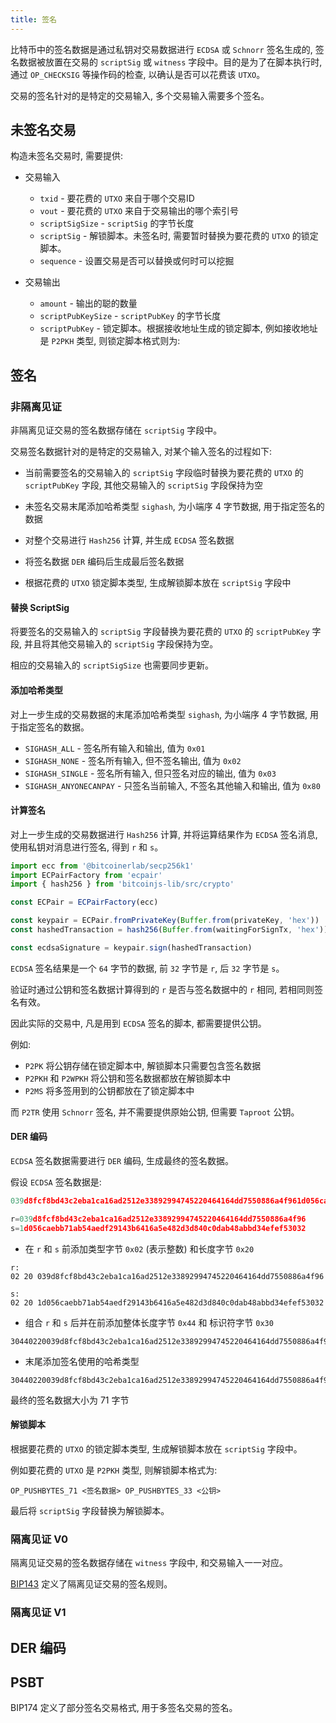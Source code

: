 ```yaml
---
title: 签名
---
```


比特币中的签名数据是通过私钥对交易数据进行 `ECDSA` 或 `Schnorr` 签名生成的, 签名数据被放置在交易的 `scriptSig` 或 `witness` 字段中。目的是为了在脚本执行时, 通过 `OP_CHECKSIG` 等操作码的检查, 以确认是否可以花费该 `UTXO`。

交易的签名针对的是特定的交易输入, 多个交易输入需要多个签名。

## 未签名交易

构造未签名交易时, 需要提供:

- 交易输入

  - `txid` - 要花费的 `UTXO` 来自于哪个交易ID
  - `vout` - 要花费的 `UTXO` 来自于交易输出的哪个索引号
  - `scriptSigSize` - `scriptSig` 的字节长度
  - `scriptSig` - 解锁脚本。未签名时, 需要暂时替换为要花费的 `UTXO` 的锁定脚本。
  - `sequence` - 设置交易是否可以替换或何时可以挖掘

- 交易输出

  - `amount` - 输出的聪的数量
  - `scriptPubKeySize` - `scriptPubKey` 的字节长度
  - `scriptPubKey` - 锁定脚本。根据接收地址生成的锁定脚本, 例如接收地址是 `P2PKH` 类型, 则锁定脚本格式则为:

<UnSignTransactionBuilder />

## 签名

### 非隔离见证

非隔离见证交易的签名数据存储在 `scriptSig` 字段中。

交易签名数据针对的是特定的交易输入, 对某个输入签名的过程如下:

- 当前需要签名的交易输入的 `scriptSig` 字段临时替换为要花费的 `UTXO` 的 `scriptPubKey` 字段, 其他交易输入的 `scriptSig` 字段保持为空

- 未签名交易末尾添加哈希类型 `sighash`, 为小端序 4 字节数据, 用于指定签名的数据

- 对整个交易进行 `Hash256` 计算, 并生成 `ECDSA` 签名数据

- 将签名数据 `DER` 编码后生成最后签名数据

- 根据花费的 `UTXO` 锁定脚本类型, 生成解锁脚本放在 `scriptSig` 字段中

<SignedTransactionBuilder hex='02000000020323f0c5cdd3408336cd7e6b6df9cf0ccde996f363b64a066497a5a60c44f7e4000000001976a914c189d7f7ea4333daec66a645cb3388163c22900b88acffffffff24cfd0804d4f59028bfc44af04a8e5c8da35773e1ba24453d3a711d4f592a0ee000000001976a914c189d7f7ea4333daec66a645cb3388163c22900b88acffffffff016400000000000000225120b2049a6d884575fe95e3fcaeaedae4ec4feaecccc30fad156f12923753c0954e00000000' />

#### 替换 ScriptSig

将要签名的交易输入的 `scriptSig` 字段替换为要花费的 `UTXO` 的 `scriptPubKey` 字段, 并且将其他交易输入的 `scriptSig` 字段保持为空。

相应的交易输入的 `scriptSigSize` 也需要同步更新。

#### 添加哈希类型

对上一步生成的交易数据的末尾添加哈希类型 `sighash`, 为小端序 4 字节数据, 用于指定签名的数据。

- `SIGHASH_ALL` - 签名所有输入和输出, 值为 `0x01`
- `SIGHASH_NONE` - 签名所有输入, 但不签名输出, 值为 `0x02`
- `SIGHASH_SINGLE` - 签名所有输入, 但只签名对应的输出, 值为 `0x03`
- `SIGHASH_ANYONECANPAY` - 只签名当前输入, 不签名其他输入和输出, 值为 `0x80`

#### 计算签名

对上一步生成的交易数据进行 `Hash256` 计算, 并将运算结果作为 `ECDSA` 签名消息, 使用私钥对消息进行签名, 得到 `r` 和 `s`。

```ts
import ecc from '@bitcoinerlab/secp256k1'
import ECPairFactory from 'ecpair'
import { hash256 } from 'bitcoinjs-lib/src/crypto'

const ECPair = ECPairFactory(ecc)

const keypair = ECPair.fromPrivateKey(Buffer.from(privateKey, 'hex'))
const hashedTransaction = hash256(Buffer.from(waitingForSignTx, 'hex'))

const ecdsaSignature = keypair.sign(hashedTransaction)
```

`ECDSA` 签名结果是一个 `64` 字节的数据, 前 `32` 字节是 `r`, 后 `32` 字节是 `s`。

验证时通过公钥和签名数据计算得到的 `r` 是否与签名数据中的 `r` 相同, 若相同则签名有效。

因此实际的交易中, 凡是用到 `ECDSA` 签名的脚本, 都需要提供公钥。

例如:

- `P2PK` 将公钥存储在锁定脚本中, 解锁脚本只需要包含签名数据
- `P2PKH` 和 `P2WPKH` 将公钥和签名数据都放在解锁脚本中
- `P2MS` 将多签用到的公钥都放在了锁定脚本中

而 `P2TR` 使用 `Schnorr` 签名, 并不需要提供原始公钥, 但需要 `Taproot` 公钥。

#### DER 编码

`ECDSA` 签名数据需要进行 `DER` 编码, 生成最终的签名数据。

假设 `ECDSA` 签名数据是:

```ts
039d8fcf8bd43c2eba1ca16ad2512e33892994745220464164dd7550886a4f961d056caebb71ab54aedf29143b6416a5e482d3d840c0dab48abbd34efef53032

r=039d8fcf8bd43c2eba1ca16ad2512e33892994745220464164dd7550886a4f96
s=1d056caebb71ab54aedf29143b6416a5e482d3d840c0dab48abbd34efef53032
```

- 在 `r` 和 `s` 前添加类型字节 `0x02` (表示整数) 和长度字节 `0x20`

```text
r:
02 20 039d8fcf8bd43c2eba1ca16ad2512e33892994745220464164dd7550886a4f96

s:
02 20 1d056caebb71ab54aedf29143b6416a5e482d3d840c0dab48abbd34efef53032

```

- 组合 `r` 和 `s` 后并在前添加整体长度字节 `0x44` 和 标识符字节 `0x30`

```text
30440220039d8fcf8bd43c2eba1ca16ad2512e33892994745220464164dd7550886a4f9602201d056caebb71ab54aedf29143b6416a5e482d3d840c0dab48abbd34efef53032
```

- 末尾添加签名使用的哈希类型

```text
30440220039d8fcf8bd43c2eba1ca16ad2512e33892994745220464164dd7550886a4f9602201d056caebb71ab54aedf29143b6416a5e482d3d840c0dab48abbd34efef5303201
```

最终的签名数据大小为 71 字节

#### 解锁脚本

根据要花费的 `UTXO` 的锁定脚本类型, 生成解锁脚本放在 `scriptSig` 字段中。

例如要花费的 `UTXO` 是 `P2PKH` 类型, 则解锁脚本格式为:

```text
OP_PUSHBYTES_71 <签名数据> OP_PUSHBYTES_33 <公钥>
```

最后将 `scriptSig` 字段替换为解锁脚本。

### 隔离见证 V0

隔离见证交易的签名数据存储在 `witness` 字段中, 和交易输入一一对应。

[BIP143](https://github.com/bitcoin/bips/blob/master/bip-0143.mediawiki) 定义了隔离见证交易的签名规则。

<SignedSegwitTransactionBuilder />

### 隔离见证 V1

## DER 编码

## PSBT

BIP174 定义了部分签名交易格式, 用于多签名交易的签名。

